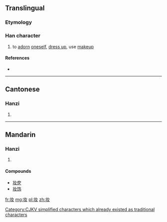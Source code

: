 {{xsee|[[妝]]|[[粧]]''' (different character in Japan)''' }}

==Translingual==

===Etymology===
{{Han simp|妝|f=爿|t=丬}}

===Han character===
{{Han char|rn=38|rad=女|as=03|sn=6|four=|canj=中一女 (LMV)|ids=⿰[[丬]][[女]]}}

# to [[adorn]] [[oneself]], [[dress up]], use [[makeup]]

====References====
* {{Han ref|kx=0256.041|hdz=21027.070|uh=5986|ud=22918}}

----

==Cantonese==

===Hanzi===
{{yue-hanzi|jyut=zong1|y=jong1|tra=妝}}

# {{defn|lang=yue|sort=女03}}

----

==Mandarin==

===Hanzi===
{{cmn-hanzi|tra=妝|pin=[[zhuāng]] ([[zhuang1]])|wg=chuang<sup>1</sup>}}

# {{defn|lang=cmn|sort=女03}}

====Compounds====
* [[妆奁]]
* [[妆饰]]

[[Category:CJKV simplified characters which already existed as traditional characters]]

[[fr:妆]]
[[mg:妆]]
[[pl:妆]]
[[zh:妆]]